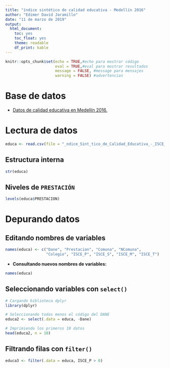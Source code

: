 ---
title: "índice sintético de calidad educativa - Medellín 2016"
author: "Edimer David Jaramillo"
date: "11 de marzo de 2019"
output:
  html_document:
    toc: yes
    toc_float: yes
    theme: readable
    df_print: kable
---

```{r setup, include=FALSE}
knitr::opts_chunk$set(echo = TRUE,#echo para mostrar código
                      eval = TRUE,#eval para mostrar resultados
                      message = FALSE, #message para mensajes
                      warning = FALSE) #advertencias
```

# Base de datos

  - [Datos de calidad educativa en Medellín 2016.](https://www.datos.gov.co/Educaci-n/-ndice-Sint-tico-de-Calidad-Educativa-ISCE-Municip/uc7t-jc5u)
  
# Lectura de datos

```{r}
educa <- read.csv(file = "_ndice_Sint_tico_de_Calidad_Educativa_-_ISCE_-_Municipio_de_Medell_n_2016.csv")
```

## Estructura interna

```{r}
str(educa)
```

## Niveles de `PRESTACIÓN` 

```{r}
levels(educa$PRESTACION)
```

# Depurando datos

## Editando nombres de variables

```{r}
names(educa) <- c("Dane", "Prestacion", "Comuna", "NComuna",
                  "Colegio", "ISCE_P", "ISCE_S", "ISCE_M", "ISCE_T")
```

  - **Consultando nuevos nombres de variables:**
  
```{r}
names(educa)
```

## Seleccionando variables con `select()`

```{r}
# Cargando biblioteca dplyr
library(dplyr)

# Seleccionando todas menos el código del DANE
educa2 <- select(.data = educa, -Dane)

# Imprimiendo los primeros 10 datos
head(educa2, n = 10)
```

## Filtrando filas con `filter()`

```{r}
educa3 <- filter(.data = educa, ISCE_P > 0)
```

